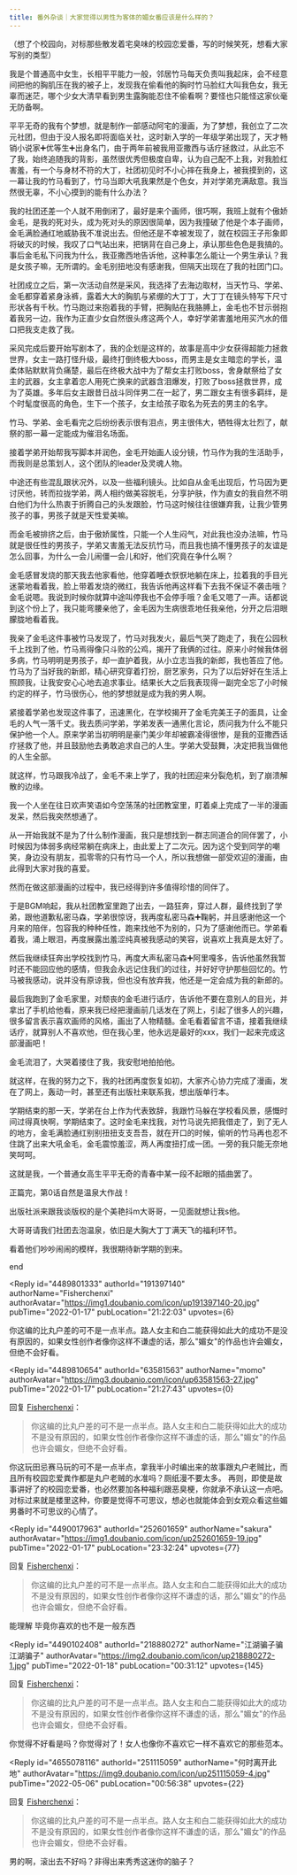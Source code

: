 ```yaml
---
title: 番外杂谈｜大家觉得以男性为客体的媚女番应该是什么样的？
---
```



<Forum groupName="动画番剧" groupUrl="https://www.douban.com/group/596353/" archivedAt="2025-05-16T16:50:14.965Z">
  <Post
    id="258134558"
    title="番外杂谈｜大家觉得以男性为客体的媚女番应该是什么样的？"
    url="https://www.douban.com/group/topic/258134558/?_spm_id=NjM1ODE1NjM"
    pubTime="2024-04-16"
    highlightUserId="191397140"
  >
（想了个校园向，对标那些散发着宅臭味的校园恋爱番，写的时候笑死，想看大家写别的类型）

我是个普通高中女生，长相平平能力一般，邻居竹马每天负责叫我起床，会不经意间把他的胸肌压在我的被子上，发现我在偷看他的胸时竹马脸红大叫我色女，我无辜而迷茫，哪个少女大清早看到男生露胸能忍住不偷看啊？要怪也只能怪这家伙毫无防备啊。

平平无奇的我有个梦想，就是制作一部感动阿宅的漫画，为了梦想，我创立了二次元社团，但由于没人报名即将面临关社，这时新入学的一年级学弟出现了，天才畅销小说家➕优等生➕出身名门，由于两年前被我用亚撒西与话疗拯救过，从此忘不了我，始终追随我的背影，虽然很优秀但极度自卑，认为自己配不上我，对我脸红害羞，有一个与身材不符的大丁，社团初见时不小心摔在我身上，被我摸到的，这一幕让我的竹马看到了，竹马当即大吼我果然是个色女，并对学弟充满敌意。我当然很无辜，不小心摸到的能有什么办法？

我的社团还差一个人就不用倒闭了，最好是来个画师，很巧啊，我班上就有个傲娇金毛，是我的死对头，成为死对头的原因很简单，因为我撞破了他是个本子画师，金毛满脸通红地威胁我不准说出去。但他还是不幸被发现了，就在校园王子形象即将破灭的时候，我叹了口气站出来，把锅背在自己身上，承认那些色色是我搞的。事后金毛私下问我为什么，我亚撒西地告诉他，这种事怎么能让一个男生承认？我是女孩子嘛，无所谓的。金毛别扭地没有感谢我，但隔天出现在了我的社团门口。

社团成立之后，第一次活动自然是采风，我选择了去海边取材，当天竹马、学弟、金毛都穿着紧身泳裤，露着大大的胸肌与紧绷的大丁丁，大丁丁在镜头特写下尺寸形状各有千秋。竹马跑过来抱着我的手臂，把胸贴在我胳膊上，金毛也不甘示弱抱着我另一边，我作为正直少女自然很头疼这两个人，幸好学弟害羞地用买汽水的借口把我支走救了我。

采风完成后要开始写剧本了，我的企划是这样的，故事是高中少女获得超能力拯救世界，女主一路打怪升级，最终打倒终极大boss，而男主是女主暗恋的学长，温柔体贴默默背负痛楚，最后在终极大战中为了帮女主打败boss，舍身献祭给了女主的武器，女主拿着恋人用死亡换来的武器含泪爆发，打败了boss拯救世界，成为了英雄。多年后女主跟昔日战斗同伴男二在一起了，男二跟女主有很多羁绊，是个时髦度很高的角色，生下一个孩子，女主给孩子取名为死去的男主的名字。

竹马、学弟、金毛看完之后纷纷表示很有泪点，男主很伟大，牺牲得太壮烈了，献祭的那一幕一定能成为催泪名场面。

接着学弟开始帮我写脚本并润色，金毛开始画人设分镜，竹马作为我的生活助手，而我则是总策划人，这个团队的leader及灵魂人物。

中途还有些混乱跟状况外，以及一些福利镜头。比如自从金毛出现后，竹马因为更讨厌他，转而拉拢学弟，两人相约做美容脱毛，分享护肤，作为直女的我自然不明白他们为什么热衷于折腾自己的头发跟脸，竹马这时候往往很嫌弃我，让我少管男孩子的事，男孩子就是天性爱美嘛。

而金毛被排挤之后，由于傲娇属性，只能一个人生闷气，对此我也没办法嘛，竹马就是很任性的男孩子，学弟又害羞无法反抗竹马，而且我也搞不懂男孩子的友谊是怎么回事，为什么一会儿闹僵一会儿和好，他们究竟在争什么啊？

金毛感冒发烧的那天我去他家看他，他穿着睡衣恹恹地躺在床上，拉着我的手目光迷蒙地看着我，脸上带着发烧的微红，我告诉他再这样看下去我不保证不袭击哦？金毛说嗯。我说到时候你就算中途叫停我也不会停手哦？金毛又嗯了一声。话都说到这个份上了，我只能弯腰亲他了，金毛因为生病很乖地任我亲他，分开之后泪眼朦胧地看着我。

我亲了金毛这件事被竹马发现了，竹马对我发火，最后气哭了跑走了，我在公园秋千上找到了他，竹马焉得像只斗败的公鸡，揭开了我俩的过往。原来小时候我体弱多病，竹马明明是男孩子，却一直护着我，从小立志当我的新郎，我也答应了他。竹马为了当好我的新郎，精心研究穿着打扮，厨艺家务，只为了以后好好在生活上照顾我，让我安安心心地去追求事业。结果长大之后我表现得一副完全忘了小时候约定的样子，竹马很伤心，他的梦想就是成为我的男人啊。

紧接着学弟也发现这件事了，迅速黑化，在学校揭开了金毛完美王子的面具，让金毛的人气一落千丈。我去质问学弟，学弟发表一通黑化言论，质问我为什么不能只保护他一个人。原来学弟当初明明是豪门美少年却被霸凌得很惨，是我的亚撒西话疗拯救了他，并且鼓励他去勇敢追求自己的人生。学弟大受鼓舞，决定把我当做他的人生全部。

就这样，竹马跟我冷战了，金毛不来上学了，我的社团迎来分裂危机，到了崩溃解散的边缘。

我一个人坐在往日欢声笑语如今空荡荡的社团教室里，盯着桌上完成了一半的漫画发呆，然后我突然想通了。

从一开始我就不是为了什么制作漫画，我只是想找到一群志同道合的同伴罢了，小时候因为体弱多病经常躺在病床上，由此爱上了二次元。因为这个受到同学的嘲笑，身边没有朋友，孤零零的只有竹马一个人，所以我想做一部受欢迎的漫画，由此得到大家对我的喜爱。

然而在做这部漫画的过程中，我已经得到许多值得珍惜的同伴了。

于是BGM响起，我从社团教室里跑了出去，一路狂奔，穿过人群，最终找到了学弟，跟他道歉私密马森，学弟很惊讶，我再度私密马森➕鞠躬，并且感谢他这一个月来的陪伴，包容我的种种任性，跑来找他不为别的，只为了感谢他而已。学弟看着我，涌上眼泪，再度展露出羞涩纯真被我感动的笑容，说喜欢上我真是太好了。

然后我继续狂奔出学校找到竹马，再度大声私密马森➕阿里嘎多，告诉他虽然我暂时还不能回应他的感情，但我会永远记住我们的过往，并好好守护那些回忆的。竹马被我感动，说并没有原谅我，但也没有放弃我，他还是一定会成为我的新郎的。

最后我跑到了金毛家里，对颓丧的金毛进行话疗，告诉他不要在意别人的目光，并拿出了手机给他看，原来我已经把漫画前几话发在了网上，引起了很多人的兴趣，很多留言表示喜欢画师的风格，画出了人物精髓。金毛看着留言不语，接着我继续话疗，就算别人不喜欢他，但在我心里，他永远是最好的xxx，我们一起来完成这部漫画吧！

金毛流泪了，大哭着搂住了我，我安慰地拍拍他。

就这样，在我的努力之下，我的社团再度恢复如初，大家齐心协力完成了漫画，发在了网上，轰动一时，甚至还有出版社来联系我，想出版单行本。

学期结束的那一天，学弟在台上作为代表致辞，我跟竹马躲在学校看风景，感慨时间过得真快啊，学期结束了。这时金毛来找我，对竹马说先把我借走了，到了无人的地方，金毛满脸通红别别扭扭支支吾吾，就在开口的时候，偷听的竹马再也忍不住跳了出来大吼金毛，金毛震惊羞涩，两人再度扭打成一团。一旁的我只能无奈地笑呵呵。

这就是我，一个普通女高生平平无奇的青春中某一段不起眼的插曲罢了。

正篇完，第0话自然是温泉大作战！

出版社派来跟我谈版权的是个美艳抖m大哥哥，一见面就想让我s他。

大哥哥请我们社团去泡温泉，依旧是大胸大丁丁满天飞的福利环节。

看着他们吵吵闹闹的模样，我很期待新学期的到来。

end

<Reply
  id="4489801333"
  authorId="191397140"
  authorName="Fisherchenxi"
  authorAvatar="https://img1.doubanio.com/icon/up191397140-20.jpg"
  pubTime="2022-01-17"
  pubLocation="21:22:03"
  upvotes={6}
>
你这编的比丸户差的可不是一点半点。路人女主和白二能获得如此大的成功不是没有原因的，如果女性创作者像你这样不谦虚的话，那么"媚女"的作品也许会媚女，但绝不会好看。
</Reply>

<Reply
  id="4489810654"
  authorId="63581563"
  authorName="momo"
  authorAvatar="https://img3.doubanio.com/icon/up63581563-27.jpg"
  pubTime="2022-01-17"
  pubLocation="21:27:43"
  upvotes={0}
>
回复 [Fisherchenxi](https://www.douban.com/people/191397140/)：
 > 你这编的比丸户差的可不是一点半点。路人女主和白二能获得如此大的成功不是没有原因的，如果女性创作者像你这样不谦虚的话，那么"媚女"的作品也许会媚女，但绝不会好看。

你这玩田忌赛马玩的可不是一点半点，拿我半小时编出来的故事跟丸户老贼比，而且所有校园恋爱粪作都是丸户老贼的水准吗？厕纸漫不要太多。
再则，即使是故事讲好了的校园恋爱番，也必然要加各种福利跟恶臭梗，你就承不承认这一点吧。
对标过来就是楼里这种，你要是觉得不可思议，想必也就能体会到女观众看这些媚男番时不可思议的心情了。
</Reply>

<Reply
  id="4490017963"
  authorId="252601659"
  authorName="sakura"
  authorAvatar="https://img1.doubanio.com/icon/up252601659-19.jpg"
  pubTime="2022-01-17"
  pubLocation="23:32:24"
  upvotes={77}
>
回复 [Fisherchenxi](https://www.douban.com/people/191397140/)：
 > 你这编的比丸户差的可不是一点半点。路人女主和白二能获得如此大的成功不是没有原因的，如果女性创作者像你这样不谦虚的话，那么"媚女"的作品也许会媚女，但绝不会好看。

能理解 毕竟你喜欢的也不是一般东西
</Reply>

<Reply
  id="4490102408"
  authorId="218880272"
  authorName="江湖骗子骗江湖骗子"
  authorAvatar="https://img2.doubanio.com/icon/up218880272-1.jpg"
  pubTime="2022-01-18"
  pubLocation="00:31:12"
  upvotes={145}
>
回复 [Fisherchenxi](https://www.douban.com/people/191397140/)：
 > 你这编的比丸户差的可不是一点半点。路人女主和白二能获得如此大的成功不是没有原因的，如果女性创作者像你这样不谦虚的话，那么"媚女"的作品也许会媚女，但绝不会好看。

你觉得不好看是吗？你觉得对了！女人也像你不喜欢它一样不喜欢它的那些范本。
</Reply>

<Reply
  id="4655078116"
  authorId="251115059"
  authorName="何时离开此地"
  authorAvatar="https://img9.doubanio.com/icon/up251115059-4.jpg"
  pubTime="2022-05-06"
  pubLocation="00:56:38"
  upvotes={22}
>
回复 [Fisherchenxi](https://www.douban.com/people/191397140/)：
 > 你这编的比丸户差的可不是一点半点。路人女主和白二能获得如此大的成功不是没有原因的，如果女性创作者像你这样不谦虚的话，那么"媚女"的作品也许会媚女，但绝不会好看。

男的啊，滚出去不好吗？非得出来秀秀这迷你的脑子？
</Reply>
  </Post>
</Forum>
